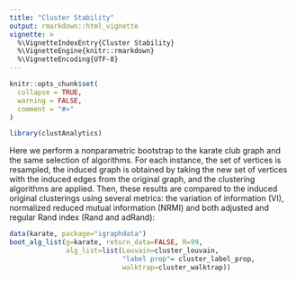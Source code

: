 ---
title: "Cluster Stability"
output: rmarkdown::html_vignette
vignette: >
  %\VignetteIndexEntry{Cluster Stability}
  %\VignetteEngine{knitr::rmarkdown}
  %\VignetteEncoding{UTF-8}
---

```{r, include = FALSE}
knitr::opts_chunk$set(
  collapse = TRUE,
  warning = FALSE,
  comment = "#>"
)
```

```{r setup}
library(clustAnalytics)
```

Here we perform a nonparametric bootstrap to the karate club graph and the same selection of algorithms. For each instance, the set of vertices is resampled, the induced graph is obtained by taking the new set of vertices with the induced edges from the original graph, and the clustering algorithms are applied. Then, these results are compared to the induced original clusterings using several metrics: the variation of information (VI), normalized reduced mutual information (NRMI) and both adjusted and regular Rand index (Rand and adRand):
```{r}
data(karate, package="igraphdata")
boot_alg_list(g=karate, return_data=FALSE, R=99,
              alg_list=list(Louvain=cluster_louvain, 
                            "label prop"= cluster_label_prop, 
                            walktrap=cluster_walktrap)) 
```
